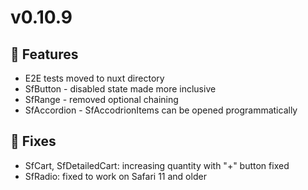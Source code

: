 
<Meta title="Releases/v0.10.9 - Latest/Change log" />

# v0.10.9

## 🚀 Features

- E2E tests moved to nuxt directory
- SfButton - disabled state made more inclusive
- SfRange - removed optional chaining
- SfAccordion - SfAccodrionItems can be opened programmatically

## 🐛 Fixes

- SfCart, SfDetailedCart: increasing quantity with "+" button fixed
- SfRadio: fixed to work on Safari 11 and older
